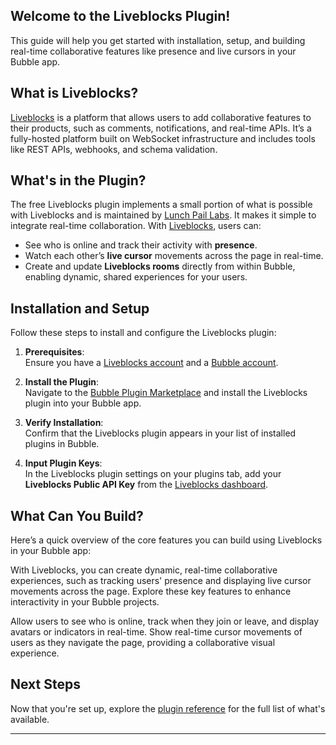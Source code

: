 
## Welcome to the Liveblocks Plugin!

This guide will help you get started with installation, setup, and building real-time collaborative features like presence and live cursors in your Bubble app.

## What is Liveblocks?

[Liveblocks](https://liveblocks.io/) is a platform that allows users to add collaborative features to their products, such as comments, notifications, and real-time APIs. It’s a fully-hosted platform built on WebSocket infrastructure and includes tools like REST APIs, webhooks, and schema validation.

## What's in the Plugin?

The free Liveblocks plugin implements a small portion of what is possible with Liveblocks and is maintained by [Lunch Pail Labs](https://www.lunchpailabs.com). It makes it simple to integrate real-time collaboration. With [Liveblocks](https://liveblocks.io), users can:

- See who is online and track their activity with **presence**.
- Watch each other’s **live cursor** movements across the page in real-time.
- Create and update **Liveblocks rooms** directly from within Bubble, enabling dynamic, shared experiences for your users.

## Installation and Setup

Follow these steps to install and configure the Liveblocks plugin:

1. **Prerequisites**:  
   Ensure you have a [Liveblocks account](https://liveblocks.io/signup) and a [Bubble account](https://bubble.io/login?mode=signup).

2. **Install the Plugin**:  
   Navigate to the [Bubble Plugin Marketplace](https://bubble.io/plugin/liveblocks-by-lunch-pail-labs-1717457909317x496158240134922200) and install the Liveblocks plugin into your Bubble app.

3. **Verify Installation**:  
   Confirm that the Liveblocks plugin appears in your list of installed plugins in Bubble.

4. **Input Plugin Keys**:  
   In the Liveblocks plugin settings on your plugins tab, add your **Liveblocks Public API Key** from the [Liveblocks dashboard](https://liveblocks.io/dashboard/).

## What Can You Build?

Here’s a quick overview of the core features you can build using Liveblocks in your Bubble app:

With Liveblocks, you can create dynamic, real-time collaborative experiences, such as tracking users' presence and displaying live cursor movements across the page. Explore these key features to enhance interactivity in your Bubble projects.

<CardGroup cols={2}>
  <Card
    title="Presence"
    icon="users"
    href="https://lpl-liveblocks.bubbleapps.io/version-test/presence"
  >
    Allow users to see who is online, track when they join or leave, and display
    avatars or indicators in real-time.
  </Card>
  <Card
    title="Live Cursors"
    icon="arrow-pointer"
    href="https://lpl-liveblocks.bubbleapps.io/version-test/live-cursors"
  >
    Show real-time cursor movements of users as they navigate the page,
    providing a collaborative visual experience.
  </Card>
</CardGroup>

## Next Steps

Now that you're set up, explore the [plugin reference](/bubble/liveblocks/plugin-reference) for the full list of what's available.

---

<liveblocksFooter />
